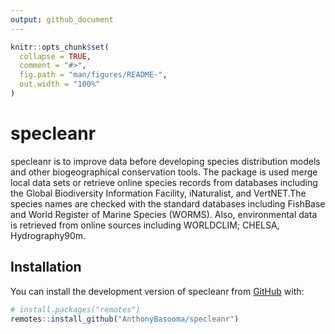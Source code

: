 ```yaml
---
output: github_document
---
```


<!-- README.md is generated from README.Rmd. Please edit that file -->

```r
knitr::opts_chunk$set(
  collapse = TRUE,
  comment = "#>",
  fig.path = "man/figures/README-",
  out.width = "100%"
)
```


# specleanr

<!-- badges: start -->
<!-- badges: end -->

specleanr is to improve data before developing species distribution models and other biogeographical conservation tools.
The package is used merge local data sets or retrieve online species records from databases 
    including the Global Biodiversity Information Facility, iNaturalist, and VertNET.The species names are     checked with the standard databases including FishBase and World Register of Marine Species (WORMS). Also, environmental data is retrieved from online sources including WORLDCLIM; CHELSA, Hydrography90m.

## Installation

You can install the development version of specleanr from [GitHub](https://github.com/) with:

``` r
# install.packages("remotes")
remotes::install_github("AnthonyBasooma/specleanr")
```
